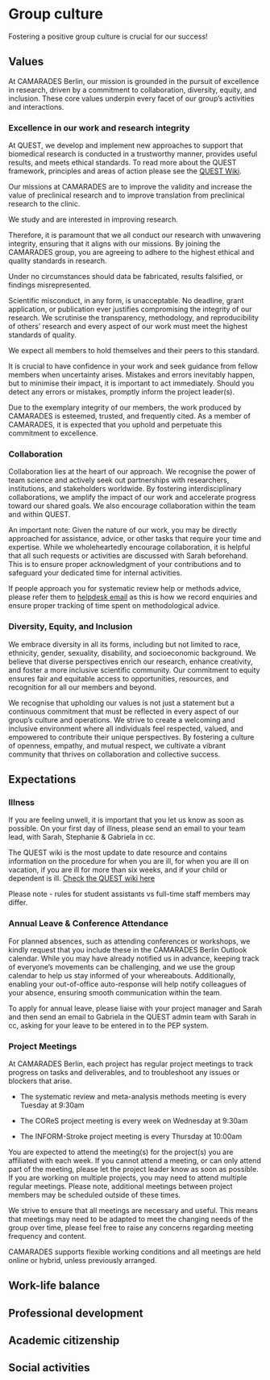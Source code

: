 # Group culture
Fostering a positive group culture is crucial for our success! 

## Values

At CAMARADES Berlin, our mission is grounded in the pursuit of excellence in research, driven by a commitment to collaboration, diversity, equity, and inclusion. These core values underpin every facet of our group’s activities and interactions. 

### Excellence in our work and research integrity 

At QUEST, we develop and implement new approaches to support that biomedical research is conducted in a trustworthy manner, provides useful results, and meets ethical standards. To read more about the QUEST framework, principles and areas of action please see the [QUEST Wiki](https://quest-wiki.premier.charite.de/index.php/BIH_QUEST_Center).  

Our missions at CAMARADES are to improve the validity and increase the value of preclinical research and to improve translation from preclinical research to the clinic.  

We study and are interested in improving research. 

Therefore, it is paramount that we all conduct our research with unwavering integrity, ensuring that it aligns with our missions. By joining the CAMARADES group, you are agreeing to adhere to the highest ethical and quality standards in research. 

Under no circumstances should data be fabricated, results falsified, or findings misrepresented.  

Scientific misconduct, in any form, is unacceptable. No deadline, grant application, or publication ever justifies compromising the integrity of our research. We scrutinise the transparency, methodology, and reproducibility of others’ research and every aspect of our work must meet the highest standards of quality.  

We expect all members to hold themselves and their peers to this standard.  

It is crucial to have confidence in your work and seek guidance from fellow members when uncertainty arises. Mistakes and errors inevitably happen, but to minimise their impact, it is important to act immediately.  Should you detect any errors or mistakes, promptly inform the project leader(s). 

Due to the exemplary integrity of our members, the work produced by CAMARADES is esteemed, trusted, and frequently cited. As a member of CAMARADES, it is expected that you uphold and perpetuate this commitment to excellence. 

### Collaboration
Collaboration lies at the heart of our approach. We recognise the power of team science and actively seek out partnerships with researchers, institutions, and stakeholders worldwide. By fostering interdisciplinary collaborations, we amplify the impact of our work and accelerate progress toward our shared goals. We also encourage collaboration within the team and within QUEST. 

An important note:  Given the nature of our work, you may be directly approached for assistance, advice, or other tasks that require your time and expertise. While we wholeheartedly encourage collaboration, it is helpful that all such requests or activities are discussed with Sarah beforehand. This is to ensure proper acknowledgment of your contributions and to safeguard your dedicated time for internal activities. 

If people approach you for systematic review help or methods advice, please refer them to [helpdesk email](camarades.berlin@charite.de) as this is how we record enquiries and ensure proper tracking of time spent on methodological advice.  

### Diversity, Equity, and Inclusion 

We embrace diversity in all its forms, including but not limited to race, ethnicity, gender, sexuality, disability, and socioeconomic background. We believe that diverse perspectives enrich our research, enhance creativity, and foster a more inclusive scientific community. Our commitment to equity ensures fair and equitable access to opportunities, resources, and recognition for all our members and beyond. 

We recognise that upholding our values is not just a statement but a continuous commitment that must be reflected in every aspect of our group’s culture and operations. We strive to create a welcoming and inclusive environment where all individuals feel respected, valued, and empowered to contribute their unique perspectives. By fostering a culture of openness, empathy, and mutual respect, we cultivate a vibrant community that thrives on collaboration and collective success. 

## Expectations

### Illness
If you are feeling unwell, it is important that you let us know as soon as possible. On your first day of illness, please send an email to your team lead, with Sarah, Stephanie & Gabriela in cc.   

The QUEST wiki is the most update to date resource and contains information on the procedure for when you are ill, for when you are ill on vacation, if you are ill for more than six weeks, and if your child or dependent is ill. [Check the QUEST wiki here](https://quest-wiki.premier.charite.de/index.php/Illness_and_sick_notes_(workflow)) 

Please note - rules for student assistants vs full-time staff members may differ.   

### Annual Leave & Conference Attendance
For planned absences, such as attending conferences or workshops, we kindly request that you include these in the CAMARADES Berlin Outlook calendar. While you may have already notified us in advance, keeping track of everyone’s movements can be challenging, and we use the group calendar to help us stay informed of your whereabouts. Additionally, enabling your out-of-office auto-response will help notify colleagues of your absence, ensuring smooth communication within the team.

To apply for annual leave, please liaise with your project manager and Sarah and then send an email to Gabriela in the QUEST admin team with Sarah in cc, asking for your leave to be entered in to the PEP system.  

### Project Meetings 

At CAMARADES Berlin, each project has regular project meetings to track progress on tasks and deliverables, and to troubleshoot any issues or blockers that arise.  

- The systematic review and meta-analysis methods meeting is every Tuesday at 9:30am 

- The COReS project meeting is every week on Wednesday at 9:30am  

- The INFORM-Stroke project meeting is every Thursday at 10:00am 

You are expected to attend the meeting(s) for the project(s) you are affiliated with each week. If you cannot attend a meeting, or can only attend part of the meeting, please let the project leader know as soon as possible. If you are working on multiple projects, you may need to attend multiple regular meetings. Please note, additional meetings between project members may be scheduled outside of these times.  

We strive to ensure that all meetings are necessary and useful. This means that meetings may need to be adapted to meet the changing needs of the group over time, please feel free to raise any concerns regarding meeting frequency and content.  

CAMARADES supports flexible working conditions and all meetings are held online or hybrid, unless previously arranged. 



## Work-life balance


## Professional development


## Academic citizenship


## Social activities
